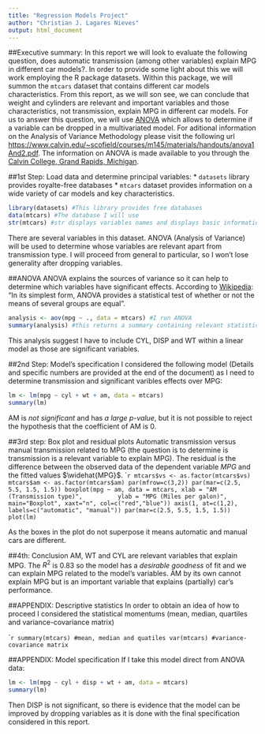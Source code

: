 ```yaml
---
title: "Regression Models Project"
author: "Christian J. Lagares Nieves"
output: html_document
---
```


##Executive summary:
In this report we will look to evaluate the following question, does automatic transmission (among other variables) explain MPG in different car models?. In order to provide some light about this we will work employing the R package datasets. Within this package, we will summon the `mtcars` dataset that contains different car models characteristics. From this report, as we will son see, we can conclude that weight and cylinders are relevant and important variables and those characteristics, not transmission, explain MPG in different car models. For us to answer this question, we will use [ANOVA](https://www.calvin.edu/~scofield/courses/m145/materials/handouts/anova.pdf) which allows to determine if a variable can be dropped in a multivariated model. For aditional information on the Analysis of Variance Methodology please visit the following url <https://www.calvin.edu/~scofield/courses/m145/materials/handouts/anova1And2.pdf>. The information on ANOVA is made available to you through the [Calvin College, Grand Rapids, Michigan](http://www.calvin.edu).

##1st Step: Load data and determine principal variables:
* `datasets` library provides royalte-free databases
* `mtcars` dataset provides information on a wide variety of car models and key characteristics. 

```r
library(datasets) #This library provides free databases
data(mtcars) #The database I will use
str(mtcars) #str displays variables names and displays basic information
```
There are several variables in this dataset. ANOVA (Analysis of Variance) will be used to determine whose variables are relevant apart from transmission type. I will proceed from general to particular, so I won't lose generality after dropping variables.

##ANOVA
ANOVA explains the sources of variance so it can help to determine which variables have significant effects. According to [Wikipedia](https://en.wikipedia.org/wiki/Analysis_of_variance): "In its simplest form, ANOVA provides a statistical test of whether or not the means of several groups are equal".
```r
analysis <- aov(mpg ~ ., data = mtcars) #I run ANOVA
summary(analysis) #this returns a summary containing relevant statistics
```
This analysis suggest I have to include CYL, DISP and WT within a linear model as those are significant variables. 

##2nd Step: Model's specification
I considered the following model (Details and specific numbers are provided at the end of the document) as I need to determine transmission and significant varibles effects over MPG:
```r
lm <- lm(mpg ~ cyl + wt + am, data = mtcars)
summary(lm)
```
AM is *not significant* and has *a large p-value*, but it is not possible to reject the hypothesis that the coefficient of AM is 0.

##3rd step: Box plot and residual plots
Automatic transmission versus manual transmission related to MPG (the question is to determine is transmission is a relevant variable to explain MPG). 
The residual is the difference between the observed data of the dependent variable $MPG$ and the fitted values $\widehat{MPG}$.
````r
mtcars$vs <- as.factor(mtcars$vs)
mtcars$am <- as.factor(mtcars$am)
par(mfrow=c(3,2))
par(mar=c(2.5, 5.5, 1.5, 1.5))
boxplot(mpg ~ am, data = mtcars, xlab = "AM (Transmission type)", 
        ylab = "MPG (Miles per galon)", main="Boxplot", xaxt="n", col=c("red","blue"))
axis(1, at=c(1,2), labels=c("automatic", "manual"))
par(mar=c(2.5, 5.5, 1.5, 1.5))
plot(lm)
```

As the boxes in the plot do not superpose it means automatic and manual cars are different. 

##4th: Conclusion
AM, WT and CYL are relevant variables that explain MPG. The $R^2$ is 0.83 so the model has a *desirable goodness* of fit and we can explain MPG related to the model's variables. AM by its own cannot explain MPG but is an important variable that explains (partially) car's performance.

\newpage

##APPENDIX: Descriptive statistics
In order to obtain an idea of how to proceed I considered the statistical momentums (mean, median, quartiles and variance-covariance matrix)

````r
summary(mtcars) #mean, median and quatiles
var(mtcars) #variance-covariance matrix
```

##APPENDIX: Model specification
If I take this model direct from ANOVA data:
```r
lm <- lm(mpg ~ cyl + disp + wt + am, data = mtcars)
summary(lm)
```
Then DISP is not significant, so there is evidence that the model can be improved by dropping variables as it is done with the final specification considered in this report.